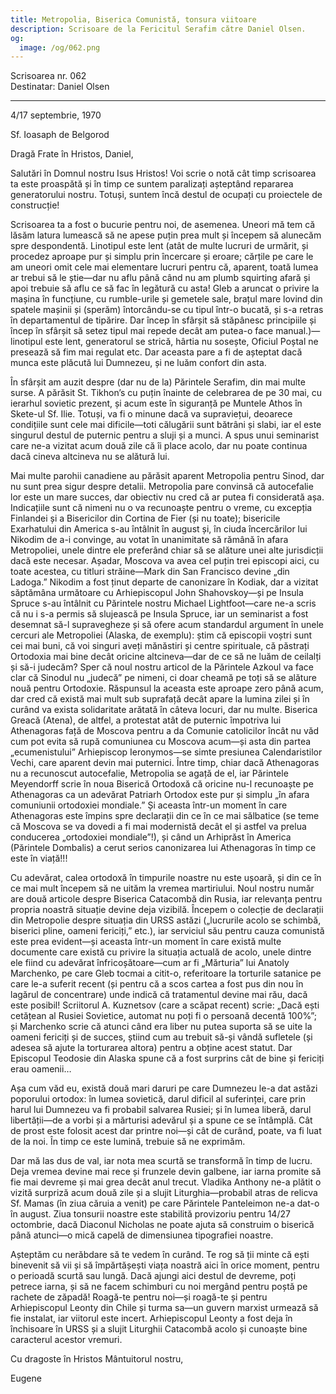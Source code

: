```yaml
---
title: Metropolia, Biserica Comunistă, tonsura viitoare
description: Scrisoare de la Fericitul Serafim către Daniel Olsen.
og:
  image: /og/062.png
---
```


<div style={{textAlign:'right', fontFamily:'monospace'}}>Scrisoarea nr. 062</div>
<div style={{textAlign:'left', fontFamily:'monospace'}}>Destinatar: Daniel Olsen</div>

---

4/17 septembrie, 1970

Sf. Ioasaph de Belgorod

Dragă Frate în Hristos, Daniel,

Salutări în Domnul nostru Isus Hristos! Voi scrie o notă cât timp scrisoarea ta este proaspătă și în timp ce suntem paralizați așteptând repararea generatorului nostru. Totuși, suntem încă destul de ocupați cu proiectele de construcție!

Scrisoarea ta a fost o bucurie pentru noi, de asemenea. Uneori mă tem că lăsăm latura lumească să ne apese puțin prea mult și începem să alunecăm spre despondentă. Linotipul este lent (atât de multe lucruri de urmărit, și procedez aproape pur și simplu prin încercare și eroare; cărțile pe care le am uneori omit cele mai elementare lucruri pentru că, aparent, toată lumea ar trebui să le știe—dar nu aflu până când nu am plumb squirting afară și apoi trebuie să aflu ce să fac în legătură cu asta! Gleb a aruncat o privire la mașina în funcțiune, cu rumble-urile și gemetele sale, brațul mare lovind din spatele mașinii și (sperăm) întorcându-se cu tipul într-o bucată, și s-a retras în departamentul de tipărire. Dar încep în sfârșit să stăpânesc principiile și încep în sfârșit să setez tipul mai repede decât am putea-o face manual.)—linotipul este lent, generatorul se strică, hârtia nu sosește, Oficiul Poștal ne presează să fim mai regulat etc. Dar aceasta pare a fi de așteptat dacă munca este plăcută lui Dumnezeu, și ne luăm confort din asta.

În sfârșit am auzit despre (dar nu de la) Părintele Serafim, din mai multe surse. A părăsit St. Tikhon’s cu puțin înainte de celebrarea de pe 30 mai, cu ierarhul sovietic prezent, și acum este în siguranță pe Muntele Athos în Skete-ul Sf. Ilie. Totuși, va fi o minune dacă va supraviețui, deoarece condițiile sunt cele mai dificile—toti călugării sunt bătrâni și slabi, iar el este singurul destul de puternic pentru a sluji și a munci. A spus unui seminarist care ne-a vizitat acum două zile că îi place acolo, dar nu poate continua dacă cineva altcineva nu se alătură lui.

Mai multe parohii canadiene au părăsit aparent Metropolia pentru Sinod, dar nu sunt prea sigur despre detalii. Metropolia pare convinsă că autocefalie lor este un mare succes, dar obiectiv nu cred că ar putea fi considerată așa. Indicațiile sunt că nimeni nu o va recunoaște pentru o vreme, cu excepția Finlandei și a Bisericilor din Cortina de Fier (și nu toate); bisericile Exarhatului din America s-au întâlnit în august și, în ciuda încercărilor lui Nikodim de a-i convinge, au votat în unanimitate să rămână în afara Metropoliei, unele dintre ele preferând chiar să se alăture unei alte jurisdicții dacă este necesar. Așadar, Moscova va avea cel puțin trei episcopi aici, cu toate acestea, cu titluri străine—Mark din San Francisco devine „din Ladoga.” Nikodim a fost ținut departe de canonizare în Kodiak, dar a vizitat săptămâna următoare cu Arhiepiscopul John Shahovskoy—și pe Insula Spruce s-au întâlnit cu Părintele nostru Michael Lightfoot—care ne-a scris că nu i s-a permis să slujească pe Insula Spruce, iar un seminarist a fost desemnat să-l supravegheze și să ofere acum standardul argument în unele cercuri ale Metropoliei (Alaska, de exemplu): știm că episcopii voștri sunt cei mai buni, că voi singuri aveți mănăstiri și centre spirituale, că păstrați Ortodoxia mai bine decât oricine altcineva—dar de ce să ne luăm de ceilalți și să-i judecăm? Sper că noul nostru articol de la Părintele Azkoul va face clar că Sinodul nu „judecă” pe nimeni, ci doar cheamă pe toți să se alăture nouă pentru Ortodoxie. Răspunsul la aceasta este aproape zero până acum, dar cred că există mai mult sub suprafață decât apare la lumina zilei și în curând va exista solidaritate arătată în câteva locuri, dar nu multe. Biserica Greacă (Atena), de altfel, a protestat atât de puternic împotriva lui Athenagoras față de Moscova pentru a da Comunie catolicilor încât nu văd cum pot evita să rupă comuniunea cu Moscova acum—și asta din partea „ecumenistului” Arhiepiscop Ieronymos—se simte presiunea Calendaristilor Vechi, care aparent devin mai puternici. Între timp, chiar dacă Athenagoras nu a recunoscut autocefalie, Metropolia se agață de el, iar Părintele Meyendorff scrie în noua Biserică Ortodoxă că oricine nu-l recunoaște pe Athenagoras ca un adevărat Patriarh Ortodox este pur și simplu „în afara comuniunii ortodoxiei mondiale.” Și aceasta într-un moment în care Athenagoras este împins spre declarații din ce în ce mai sălbatice (se teme că Moscova se va dovedi a fi mai modernistă decât el și astfel va prelua conducerea „ortodoxiei mondiale”!), și când un Arhiprăst în America (Părintele Dombalis) a cerut serios canonizarea lui Athenagoras în timp ce este în viață!!!

Cu adevărat, calea ortodoxă în timpurile noastre nu este ușoară, și din ce în ce mai mult începem să ne uităm la vremea martiriului. Noul nostru număr are două articole despre Biserica Catacombă din Rusia, iar relevanța pentru propria noastră situație devine deja vizibilă. Începem o colecție de declarații din Metropolie despre situația din URSS astăzi („lucrurile acolo se schimbă, biserici pline, oameni fericiți,” etc.), iar serviciul său pentru cauza comunistă este prea evident—și aceasta într-un moment în care există multe documente care există cu privire la situația actuală de acolo, unele dintre ele fiind cu adevărat înfricoșătoare—cum ar fi „Mărturia” lui Anatoly Marchenko, pe care Gleb tocmai a citit-o, referitoare la torturile satanice pe care le-a suferit recent (și pentru că a scos cartea a fost pus din nou în lagărul de concentrare) unde indică că tratamentul devine mai rău, dacă este posibil! Scriitorul A. Kuznetsov (care a scăpat recent) scrie: „Dacă ești cetățean al Rusiei Sovietice, automat nu poți fi o persoană decentă 100%”; și Marchenko scrie că atunci când era liber nu putea suporta să se uite la oameni fericiți și de succes, știind cum au trebuit să-și vândă sufletele (și adesea să ajute la torturarea altora) pentru a obține acest statut. Dar Episcopul Teodosie din Alaska spune că a fost surprins cât de bine și fericiți erau oamenii…

Așa cum văd eu, există două mari daruri pe care Dumnezeu le-a dat astăzi poporului ortodox: în lumea sovietică, darul dificil al suferinței, care prin harul lui Dumnezeu va fi probabil salvarea Rusiei; și în lumea liberă, darul libertății—de a vorbi și a mărturisi adevărul și a spune ce se întâmplă. Cât de prost este folosit acest dar printre noi—și cât de curând, poate, va fi luat de la noi. În timp ce este lumină, trebuie să ne exprimăm.

Dar mă las dus de val, iar nota mea scurtă se transformă în timp de lucru. Deja vremea devine mai rece și frunzele devin galbene, iar iarna promite să fie mai devreme și mai grea decât anul trecut. Vladika Anthony ne-a plătit o vizită surpriză acum două zile și a slujit Liturghia—probabil atras de relicva Sf. Mamas (în ziua căruia a venit) pe care Părintele Panteleimon ne-a dat-o în august. Ziua tonsurii noastre este stabilită provizoriu pentru 14/27 octombrie, dacă Diaconul Nicholas ne poate ajuta să construim o biserică până atunci—o mică capelă de dimensiunea tipografiei noastre.

Așteptăm cu nerăbdare să te vedem în curând. Te rog să ții minte că ești binevenit să vii și să împărtășești viața noastră aici în orice moment, pentru o perioadă scurtă sau lungă. Dacă ajungi aici destul de devreme, poți petrece iarna, și să ne facem schimburi cu noi mergând pentru poștă pe rachete de zăpadă! Roagă-te pentru noi—și roagă-te și pentru Arhiepiscopul Leonty din Chile și turma sa—un guvern marxist urmează să fie instalat, iar viitorul este incert. Arhiepiscopul Leonty a fost deja în închisoare în URSS și a slujit Liturghii Catacombă acolo și cunoaște bine caracterul acestor vremuri.

Cu dragoste în Hristos Mântuitorul nostru,

Eugene